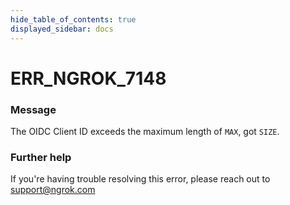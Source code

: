 ```yaml
---
hide_table_of_contents: true
displayed_sidebar: docs
---
```



# ERR_NGROK_7148

### Message

The OIDC Client ID exceeds the maximum length of `MAX`, got `SIZE`.

<ErrorDetails error="err_ngrok_7148" />

### Further help

If you're having trouble resolving this error, please reach out to [support@ngrok.com](mailto:support@ngrok.com?subject=Help%20with%20ERR_NGROK_7148)

